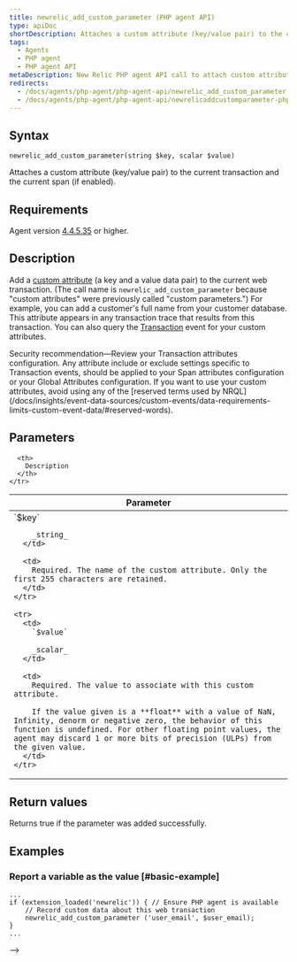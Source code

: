 ```yaml
---
title: newrelic_add_custom_parameter (PHP agent API)
type: apiDoc
shortDescription: Attaches a custom attribute (key/value pair) to the current transaction and the current span (if enabled).
tags:
  - Agents
  - PHP agent
  - PHP agent API
metaDescription: New Relic PHP agent API call to attach custom attributes to your transaction data.
redirects:
  - /docs/agents/php-agent/php-agent-api/newrelic_add_custom_parameter
  - /docs/agents/php-agent/php-agent-api/newrelicaddcustomparameter-php-agent
---
```


## Syntax

```
newrelic_add_custom_parameter(string $key, scalar $value)
```

Attaches a custom attribute (key/value pair) to the current transaction and the current span (if enabled).

## Requirements

Agent version [4.4.5.35](/docs/release-notes/agent-release-notes/php-release-notes/php-agent-44535) or higher.

## Description

Add a [custom attribute](/docs/agents/manage-apm-agents/agent-data/collect-custom-attributes) (a key and a value data pair) to the current web transaction. (The call name is `newrelic_add_custom_parameter` because "custom attributes" were previously called "custom parameters.") For example, you can add a customer's full name from your customer database. This attribute appears in any transaction trace that results from this transaction. You can also query the [Transaction](/docs/insights/explore-data/attributes/apm-default-attributes-insights) event for your custom attributes.

<Callout variant="important">
  Security recommendation—Review your Transaction attributes configuration. Any attribute include or exclude settings specific to Transaction events, should be applied to your Span attributes configuration or your Global Attributes configuration.
</Callout>

<Callout variant="important">
  If you want to use your custom attributes, avoid using any of the [reserved terms used by NRQL](/docs/insights/event-data-sources/custom-events/data-requirements-limits-custom-event-data/#reserved-words).
</Callout>

## Parameters

<table>
  <thead>
    <tr>
      <th width="25%">
        Parameter
      </th>

      <th>
        Description
      </th>
    </tr>
  </thead>

  <tbody>
    <tr>
      <td>
        `$key`

        _string_
      </td>

      <td>
        Required. The name of the custom attribute. Only the first 255 characters are retained.
      </td>
    </tr>

    <tr>
      <td>
        `$value`

        _scalar_
      </td>

      <td>
        Required. The value to associate with this custom attribute.

        If the value given is a **float** with a value of NaN, Infinity, denorm or negative zero, the behavior of this function is undefined. For other floating point values, the agent may discard 1 or more bits of precision (ULPs) from the given value.
      </td>
    </tr>
  </tbody>
</table>

## Return values

Returns true if the parameter was added successfully.

## Examples

### Report a variable as the value [#basic-example]

```
...
if (extension_loaded('newrelic')) { // Ensure PHP agent is available
    // Record custom data about this web transaction
    newrelic_add_custom_parameter ('user_email', $user_email);
}
...
```

\-->